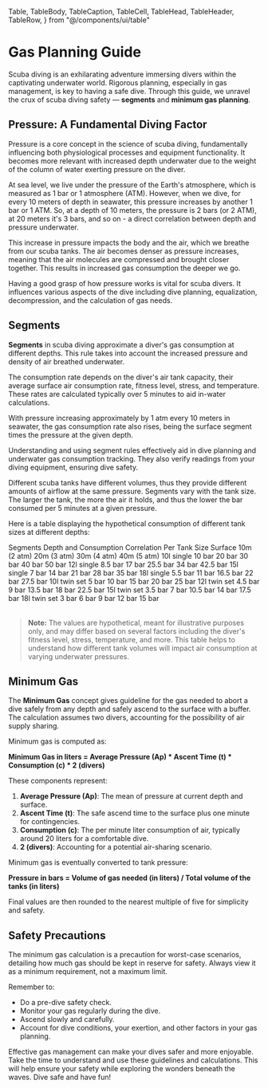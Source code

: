   Table,
  TableBody,
  TableCaption,
  TableCell,
  TableHead,
  TableHeader,
  TableRow,
} from "@/components/ui/table"

# Gas Planning Guide

Scuba diving is an exhilarating adventure immersing divers within the captivating underwater world. Rigorous planning, especially in gas management, is key to having a safe dive. Through this guide, we unravel the crux of scuba diving safety — **segments** and **minimum gas planning**.

## Pressure: A Fundamental Diving Factor

Pressure is a core concept in the science of scuba diving, fundamentally influencing both physiological processes and equipment functionality. It becomes more relevant with increased depth underwater due to the weight of the column of water exerting pressure on the diver.

At sea level, we live under the pressure of the Earth's atmosphere, which is measured as 1 bar or 1 atmosphere (ATM). However, when we dive, for every 10 meters of depth in seawater, this pressure increases by another 1 bar or 1 ATM. So, at a depth of 10 meters, the pressure is 2 bars (or 2 ATM), at 20 meters it's 3 bars, and so on - a direct correlation between depth and pressure underwater.

This increase in pressure impacts the body and the air, which we breathe from our scuba tanks. The air becomes denser as pressure increases, meaning that the air molecules are compressed and brought closer together. This results in increased gas consumption the deeper we go.

Having a good grasp of how pressure works is vital for scuba divers. It influences various aspects of the dive including dive planning, equalization, decompression, and the calculation of gas needs.

## Segments

**Segments** in scuba diving approximate a diver's gas consumption at different depths. This rule takes into account the increased pressure and density of air breathed underwater.

The consumption rate depends on the diver's air tank capacity, their average surface air consumption rate, fitness level, stress, and temperature. These rates are calculated typically over 5 minutes to aid in-water calculations.

With pressure increasing approximately by 1 atm every 10 meters in seawater, the gas consumption rate also rises, being the surface segment times the pressure at the given depth.

Understanding and using segment rules effectively aid in dive planning and underwater gas consumption tracking. They also verify readings from your diving equipment, ensuring dive safety.

Different scuba tanks have different volumes, thus they provide different amounts of airflow at the same pressure. Segments vary with the tank size. The larger the tank, the more the air it holds, and thus the lower the bar consumed per 5 minutes at a given pressure.

Here is a table displaying the hypothetical consumption of different tank sizes at different depths:

<Table>
  <TableCaption>Segments Depth and Consumption Correlation Per Tank Size</TableCaption>
  <TableHeader>
    <TableRow>
      <TableHead></TableHead>
      <TableHead>Surface</TableHead>
      <TableHead>10m (2 atm)</TableHead>
      <TableHead>20m (3 atm)</TableHead>
      <TableHead>30m (4 atm)</TableHead>
      <TableHead>40m (5 atm)</TableHead>
    </TableRow>
  </TableHeader>
  <TableBody>
    <TableRow>
      <TableCell className="font-medium">10l single</TableCell>
      <TableCell>10 bar</TableCell>
      <TableCell>20 bar</TableCell>
      <TableCell>30 bar</TableCell>
      <TableCell>40 bar</TableCell>
      <TableCell>50 bar</TableCell>
    </TableRow>
    <TableRow>
      <TableCell className="font-medium">12l single</TableCell>
      <TableCell>8.5 bar</TableCell>
      <TableCell>17 bar</TableCell>
      <TableCell>25.5 bar</TableCell>
      <TableCell>34 bar</TableCell>
      <TableCell>42.5 bar</TableCell>
    </TableRow>
    <TableRow>
      <TableCell className="font-medium">15l single</TableCell>
      <TableCell>7 bar</TableCell>
      <TableCell>14 bar</TableCell>
      <TableCell>21 bar</TableCell>
      <TableCell>28 bar</TableCell>
      <TableCell>35 bar</TableCell>
    </TableRow>
    <TableRow>
      <TableCell className="font-medium">18l single</TableCell>
      <TableCell>5.5 bar</TableCell>
      <TableCell>11 bar</TableCell>
      <TableCell>16.5 bar</TableCell>
      <TableCell>22 bar</TableCell>
      <TableCell>27.5 bar</TableCell>
    </TableRow>
    <TableRow>
      <TableCell className="font-medium">10l twin set</TableCell>
      <TableCell>5 bar</TableCell>
      <TableCell>10 bar</TableCell>
      <TableCell>15 bar</TableCell>
      <TableCell>20 bar</TableCell>
      <TableCell>25 bar</TableCell>
    </TableRow>
    <TableRow>
      <TableCell className="font-medium">12l twin set</TableCell>
      <TableCell>4.5 bar</TableCell>
      <TableCell>9 bar</TableCell>
      <TableCell>13.5 bar</TableCell>
      <TableCell>18 bar</TableCell>
      <TableCell>22.5 bar</TableCell>
    </TableRow>
    <TableRow>
      <TableCell className="font-medium">15l twin set</TableCell>
      <TableCell>3.5 bar</TableCell>
      <TableCell>7 bar</TableCell>
      <TableCell>10.5 bar</TableCell>
      <TableCell>14 bar</TableCell>
      <TableCell>17.5 bar</TableCell>
    </TableRow>
    <TableRow>
      <TableCell className="font-medium">18l twin set</TableCell>
      <TableCell>3 bar</TableCell>
      <TableCell>6 bar</TableCell>
      <TableCell>9 bar</TableCell>
      <TableCell>12 bar</TableCell>
      <TableCell>15 bar</TableCell>
  </TableRow>
</TableBody>
</Table>


> **Note:** The values are hypothetical, meant for illustrative purposes only, and may differ based on several factors including the diver's fitness level, stress, temperature, and more. This table helps to understand how different tank volumes will impact air consumption at varying underwater pressures.

## Minimum Gas

The **Minimum Gas** concept gives guideline for the gas needed to abort a dive safely from any depth and safely ascend to the surface with a buffer. The calculation assumes two divers, accounting for the possibility of air supply sharing.

Minimum gas is computed as:

**Minimum Gas in liters = Average Pressure (Ap) * Ascent Time (t) * Consumption (c) * 2 (divers)**

These components represent:

1. **Average Pressure (Ap)**: The mean of pressure at current depth and surface.
2. **Ascent Time (t)**: The safe ascend time to the surface plus one minute for contingencies.
3. **Consumption (c)**: The per minute liter consumption of air, typically around 20 liters for a comfortable dive.
4. **2 (divers)**: Accounting for a potential air-sharing scenario.

Minimum gas is eventually converted to tank pressure:

**Pressure in bars = Volume of gas needed (in liters) / Total volume of the tanks (in liters)**

Final values are then rounded to the nearest multiple of five for simplicity and safety.

## Safety Precautions

The minimum gas calculation is a precaution for worst-case scenarios, detailing how much gas should be kept in reserve for safety. Always view it as a minimum requirement, not a maximum limit.

Remember to:

-    Do a pre-dive safety check.
-    Monitor your gas regularly during the dive.
-    Ascend slowly and carefully.
-   Account for dive conditions, your exertion, and other factors in your gas planning.

Effective gas management can make your dives safer and more enjoyable. Take the time to understand and use these guidelines and calculations. This will help ensure your safety while exploring the wonders beneath the waves. Dive safe and have fun!

